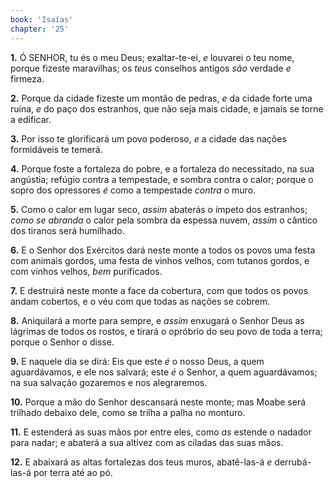 ```yaml
---
book: 'Isaías'
chapter: '25'
---
```


**1.** Ó SENHOR, tu és o meu Deus; exaltar-te-ei, *e* louvarei o teu nome, porque fizeste maravilhas; os *teus* conselhos antigos *são* verdade *e* firmeza.

**2.** Porque da cidade fizeste um montão de pedras, *e* da cidade forte uma ruína, *e* do paço dos estranhos, que não seja mais cidade, e jamais se torne a edificar.

**3.** Por isso te glorificará um povo poderoso, *e* a cidade das nações formidáveis te temerá.

**4.** Porque foste a fortaleza do pobre, e a fortaleza do necessitado, na sua angústia; refúgio contra a tempestade, e sombra contra o calor; porque o sopro dos opressores *é* como a tempestade *contra* o muro.

**5.** Como o calor em lugar seco, *assim* abaterás o ímpeto dos estranhos; *como se abranda* o calor pela sombra da espessa nuvem, *assim* o cântico dos tiranos será humilhado.

**6.** E o Senhor dos Exércitos dará neste monte a todos os povos uma festa com animais gordos, uma festa de vinhos velhos, com tutanos gordos, e com vinhos velhos, *bem* purificados.

**7.** E destruirá neste monte a face da cobertura, com que todos os povos andam cobertos, e o véu com que todas as nações se cobrem.

**8.** Aniquilará a morte para sempre, e *assim* enxugará o Senhor Deus as lágrimas de todos os rostos, e tirará o opróbrio do seu povo de toda a terra; porque o Senhor o disse.

**9.** E naquele dia se dirá: Eis que este *é* o nosso Deus, a quem aguardávamos, e ele nos salvará; este *é* o Senhor, a quem aguardávamos; na sua salvação gozaremos e nos alegraremos.

**10.** Porque a mão do Senhor descansará neste monte; mas Moabe será trilhado debaixo dele, como se trilha a palha no monturo.

**11.** E estenderá as suas mãos por entre eles, como *as* estende o nadador para nadar; e abaterá a sua altivez com as ciladas das suas mãos.

**12.** E abaixará as altas fortalezas dos teus muros, abatê-las-á *e* derrubá-las-á por terra até ao pó.